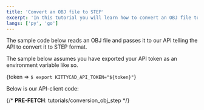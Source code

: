 ```yaml
---
title: 'Convert an OBJ file to STEP'
excerpt: 'In this tutorial you will learn how to convert an OBJ file to STEP with our Python or Go API clients.'
langs: ['py', 'go']
---
```


The sample code below reads an OBJ file and passes it to our API telling the API
to convert it to STEP format.

The sample below assumes you have exported your API token as an environment
variable like so.

<Token>{token => `$ export KITTYCAD_API_TOKEN="${token}"`}</Token>

Below is our API-client code:

{/* __PRE-FETCH__: tutorials/conversion_obj_step */}

<SamplePreview path="tutorials/conversion_obj_step" />
